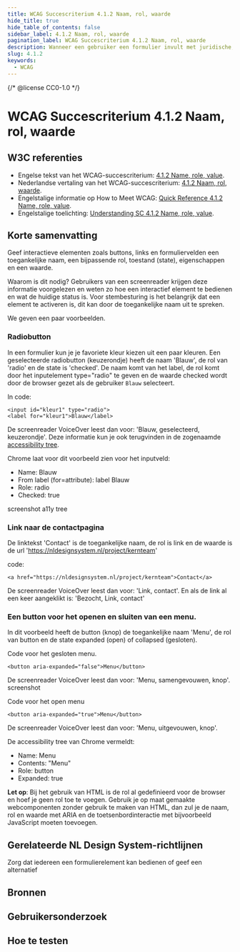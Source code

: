 ```yaml
---
title: WCAG Succescriterium 4.1.2 Naam, rol, waarde
hide_title: true
hide_table_of_contents: false
sidebar_label: 4.1.2 Naam, rol, waarde
pagination_label: WCAG Succescriterium 4.1.2 Naam, rol, waarde
description: Wanneer een gebruiker een formulier invult met juridische, financiële of persoonlijke gegevens, zorg er dan voor dat gebruiker de ingevulde gegevens kan controleren en corrigeren.
slug: 4.1.2
keywords:
  - WCAG
---
```


{/* @license CC0-1.0 */}


# WCAG Succescriterium 4.1.2 Naam, rol, waarde

## W3C referenties

- Engelse tekst van het WCAG-succescriterium: [<span lang="en">4.1.2 Name, role, value</span>](https://www.w3.org/TR/WCAG22/#name-role-value).
- Nederlandse vertaling van het WCAG-succescriterium: [4.1.2 Naam, rol, waarde](https://www.w3.org/Translations/WCAG21-nl/#naam-rol-waarde).
- Engelstalige informatie op <span lang="en">How to Meet WCAG</span>: [<span lang="en">Quick Reference 4.1.2 Name, role, value</span>](https://www.w3.org/WAI/WCAG22/quickref/#name-role-value).
- Engelstalige toelichting: [<span lang="en">Understanding SC 4.1.2 Name, role, value</span>](https://www.w3.org/WAI/WCAG22/Understanding/name-role-value.html).

## Korte samenvatting

Geef interactieve elementen zoals buttons, links en formuliervelden een toegankelijke naam, een bijpassende rol, toestand (state), eigenschappen en een waarde.

Waarom is dit nodig? Gebruikers van een screenreader krijgen deze informatie voorgelezen en weten zo hoe een interactief element te bedienen en wat de huidige status is.
Voor stembesturing is het belangrijk dat een element te activeren is, dit kan door de toegankelijke naam uit te spreken.

We geven een paar voorbeelden.

### Radiobutton
In een formulier kun je je favoriete kleur kiezen uit een paar kleuren.
Een geselecteerde radiobutton (keuzerondje) heeft de naam 'Blauw', de rol van 'radio' en de state is 'checked'.
De naam komt van het label, de rol komt door het inputelement type="radio" te geven en de waarde checked wordt door de browser gezet als de gebruiker `Blauw` selecteert.

In code:
```
<input id="kleur1" type="radio">
<label for="kleur1">Blauw</label>
```
De screenreader VoiceOver leest dan voor: 'Blauw, geselecteerd, keuzerondje'.
Deze informatie kun je ook terugvinden in de zogenaamde [accessibility tree](https://developer.chrome.com/blog/full-accessibility-tree).

Chrome laat voor dit voorbeeld zien voor het inputveld:
- Name: Blauw
- From label (for=attribute): label Blauw
- Role: radio
- Checked: true

screenshot a11y tree

### Link naar de contactpagina

De linktekst 'Contact' is de toegankelijke naam, de rol is link en de waarde is de url 'https://nldesignsystem.nl/project/kernteam'

 code:
```
<a href="https://nldesignsystem.nl/project/kernteam">Contact</a>
```
De screenreader VoiceOver leest dan voor: 'Link, contact'. En als de link al een keer aangeklikt is: 'Bezocht, Link, contact'


### Een button voor het openen en sluiten van een menu.

In dit voorbeeld heeft de button (knop) de toegankelijke naam 'Menu', de rol van button en de state expanded (open) of collapsed (gesloten).

Code voor het gesloten menu.
```
<button aria-expanded="false">Menu</button>
```
De screenreader VoiceOver leest dan voor: 'Menu, samengevouwen, knop'.
screenshot

Code voor het open menu
```
<button aria-expanded="true">Menu</button>
```
De screenreader VoiceOver leest dan voor: 'Menu, uitgevouwen, knop'.

De accessibility tree van Chrome vermeldt:
- Name: Menu
- Contents: "Menu"
- Role: button
- Expanded: true

**Let op**: Bij het gebruik van HTML is de rol al gedefinieerd voor de browser en hoef je geen rol toe te voegen. Gebruik je op maat gemaakte webcomponenten zonder gebruik te maken van HTML, dan zul je de naam, rol en waarde met ARIA en de toetsenbordinteractie met bijvoorbeeld JavaScript moeten toevoegen.


## Gerelateerde NL Design System-richtlijnen

Zorg dat iedereen een formulierelement kan bedienen of geef een alternatief
## Bronnen


## Gebruikersonderzoek

<CTAGebruikersonderzoek />

## Hoe te testen


<WCAGFooterInfo />
